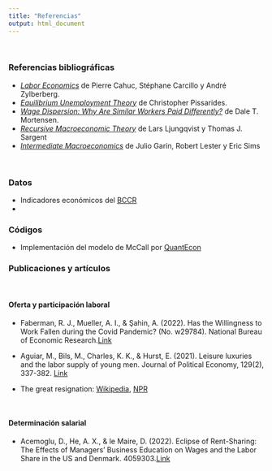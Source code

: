 ```yaml
---
title: "Referencias"
output: html_document
---
```

<br>

### Referencias bibliográficas

* [*Labor Economics*](https://mitpress.mit.edu/books/labor-economics-second-edition) de  Pierre Cahuc, Stéphane Carcillo y André Zylberberg.
* [*Equilibrium Unemployment Theory*](https://mitpress.mit.edu/books/equilibrium-unemployment-theory-second-edition#:~:text=An%20equilibrium%20theory%20of%20unemployment,the%20private%20gains%20from%20trade.) de Christopher Pissarides.
* [*Wage Dispersion: Why Are Similar Workers Paid Differently?*](https://mitpress.mit.edu/books/wage-dispersion) de Dale T. Mortensen.
* [*Recursive Macroeconomic Theory*](https://mitpress.mit.edu/books/recursive-macroeconomic-theory-fourth-edition) de Lars Ljungqvist y Thomas J. Sargent
* [*Intermediate Macroeconomics*](https://www3.nd.edu/~esims1/GLS_may_2021.pdf) de Julio Garín, Robert Lester y Eric Sims 

<br>

### Datos

* Indicadores económicos del [BCCR](https://www.bccr.fi.cr/indicadores-economicos)
*
<br>


### Códigos

* Implementación del modelo de McCall por [QuantEcon](https://python.quantecon.org/mccall_model.html)

### Publicaciones y artículos

<br>

#### Oferta y participación laboral

* Faberman, R. J., Mueller, A. I., & Şahin, A. (2022). Has the Willingness to Work Fallen during the Covid Pandemic? (No. w29784). National Bureau of Economic Research.[Link](https://www.nber.org/system/files/working_papers/w29784/w29784.pdf)

* Aguiar, M., Bils, M., Charles, K. K., & Hurst, E. (2021). Leisure luxuries and the labor supply of young men. Journal of Political Economy, 129(2), 337-382. [Link](https://www.markaguiar.com/files/leisure_luxuries.pdf)

* The great resignation: [Wikipedia](https://en.wikipedia.org/wiki/Great_Resignation), [NPR](https://www.npr.org/sections/money/2022/01/25/1075115539/the-great-resignation-more-like-the-great-renegotiation)

<br>

#### Determinación salarial

* Acemoglu, D., He, A. X., & le Maire, D. (2022). Eclipse of Rent-Sharing: The Effects of Managers’ Business Education on Wages and the Labor Share in the US and Denmark.  4059303.[Link](https://www.nber.org/system/files/working_papers/w29874/w29874.pdf)